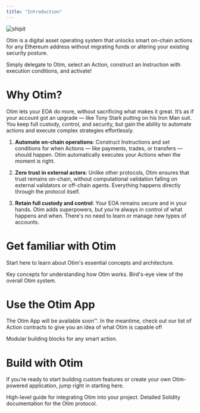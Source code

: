 ```yaml
---
title: "Introduction"
---
```


![shipit](/images/shipit-sneaking-otim-green.png)

Otim is a digital asset operating system that unlocks smart on-chain actions for any Ethereum address without migrating funds or altering your existing security posture.

Simply delegate to Otim, select an Action, construct an Instruction with execution conditions, and activate!

# Why Otim?

Otim lets your EOA do more, without sacrificing what makes it great. It’s as if your account got an upgrade — like Tony Stark putting on his Iron Man suit. You keep full custody, control, and security, but gain the ability to automate actions and execute complex strategies effortlessly.

1. **Automate on-chain operations**: Construct Instructions and set conditions for when Actions — like payments, trades, or transfers — should happen. Otim automatically executes your Actions when the moment is right.

2. **Zero trust in external actors**: Unlike other protocols, Otim ensures that trust remains on-chain, without computational validation falling on external validators or off-chain agents. Everything happens directly through the protocol itself.

3. **Retain full custody and control**: Your EOA remains secure and in your hands. Otim adds superpowers, but you’re always in control of what happens and when. There's no need to learn or manage new types of accounts.

# Get familiar with Otim

Start here to learn about Otim's essential concepts and architecture.

<CardGroup cols={2}>
  <Card title="Concepts" icon="scroll" href="/concepts">
    Key concepts for understanding how Otim works.
  </Card>

  <Card title="Architecture" icon="compass-drafting" href="/developers/system-architecture">
    Bird's-eye view of the overall Otim system.
  </Card>
</CardGroup>

# Use the Otim App

The Otim App will be available soon™️. In the meantime, check out our list of Action contracts to give you an idea of what Otim is capable of!

<CardGroup cols={1}>
  <Card title="Current Actions" icon="bolt" href="/developers/system-architecture/action-contracts/current-actions">
    Modular building blocks for any smart action.
  </Card>
</CardGroup>

# Build with Otim

If you’re ready to start building custom features or create your own Otim-powered application, jump right in starting here.

<CardGroup cols="2">
  <Card title="Build with Otim" icon="trowel-bricks" href="/developers/guides/overview">
    High-level guide for integrating Otim into your project.
  </Card>

  <Card title="Smart Contract Reference" icon="file-contract" href="/developers/smart-contract-reference">
    Detailed Solidity documentation for the Otim protocol.
  </Card>
</CardGroup>